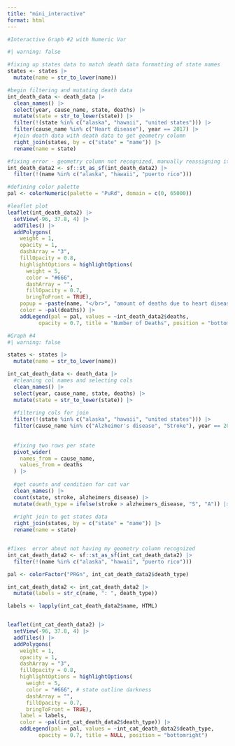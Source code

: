 ```yaml
---
title: "mini_interactive"
format: html
---
```



```r
#Interactive Graph #2 with Numeric Var

#| warning: false

#fixing up states data to match death data formatting of state names
states <- states |>
  mutate(name = str_to_lower(name))

#begin filtering and mutating death data 
int_death_data <- death_data |>
  clean_names() |>
  select(year, cause_name, state, deaths) |>
  mutate(state = str_to_lower(state)) |>
  filter(!(state %in% c("alaska", "hawaii", "united states"))) |>
  filter(cause_name %in% c("Heart disease"), year == 2017) |>
  #join death data with death data to get geometry column
  right_join(states, by = c("state" = "name")) |>
  rename(name = state) 

#fixing error - geometry column not recognized, manually reassigning it as sf col 
int_death_data2 <- sf::st_as_sf(int_death_data2) |>
  filter(!(name %in% c("alaska", "hawaii", "puerto rico"))) 

#defining color palette
pal <- colorNumeric(palette = "PuRd", domain = c(0, 65000))

#leaflet plot 
leaflet(int_death_data2) |>
  setView(-96, 37.8, 4) |>
  addTiles() |>
  addPolygons(
    weight = 1, 
    opacity = 1,
    dashArray = "3",
    fillOpacity = 0.8,
    highlightOptions = highlightOptions(
      weight = 5,
      color = "#666", 
      dashArray = "",
      fillOpacity = 0.7,
      bringToFront = TRUE),
    popup = ~paste(name, "</br>", "amount of deaths due to heart disease: ", deaths),
    color = ~pal(deaths)) |>
    addLegend(pal = pal, values = ~int_death_data2$deaths, 
          opacity = 0.7, title = "Number of Deaths", position = "bottomright")

```

```r

#Graph #4
#| warning: false

states <- states |>
  mutate(name = str_to_lower(name))

int_cat_death_data <- death_data |>
  #cleaning col names and selecting cols
  clean_names() |>
  select(year, cause_name, state, deaths) |>
  mutate(state = str_to_lower(state)) |>
  
  #filtering cols for join
  filter(!(state %in% c("alaska", "hawaii", "united states"))) |>
  filter(cause_name %in% c("Alzheimer's disease", "Stroke"), year == 2017) |>
  
  
  #fixing two rows per state 
  pivot_wider(
    names_from = cause_name,
    values_from = deaths 
  ) |>
  
  #get counts and condition for cat var 
  clean_names() |>
  count(state, stroke, alzheimers_disease) |>
  mutate(death_type = ifelse(stroke > alzheimers_disease, "S", "A")) |>
  
  #right join to get states data
  right_join(states, by = c("state" = "name")) |>
  rename(name = state) 


#fixes  error about not having my geometry column recognized
int_cat_death_data2 <- sf::st_as_sf(int_cat_death_data2) |>
  filter(!(name %in% c("alaska", "hawaii", "puerto rico"))) 

pal <- colorFactor("PRGn", int_cat_death_data2$death_type)

int_cat_death_data2 <- int_cat_death_data2 |>
  mutate(labels = str_c(name, ": ", death_type))

labels <- lapply(int_cat_death_data2$name, HTML)


leaflet(int_cat_death_data2) |>
  setView(-96, 37.8, 4) |>
  addTiles() |>
  addPolygons(
    weight = 1, 
    opacity = 1,
    dashArray = "3",
    fillOpacity = 0.8,
    highlightOptions = highlightOptions(
      weight = 5,
      color = "#666", # state outline darkness
      dashArray = "",
      fillOpacity = 0.7,
      bringToFront = TRUE),
    label = labels,
    color = ~pal(int_cat_death_data2$death_type)) |>
    addLegend(pal = pal, values = ~int_cat_death_data2$death_type, 
          opacity = 0.7, title = NULL, position = "bottomright")
```
